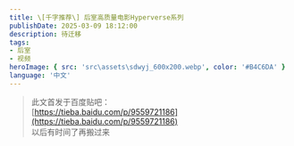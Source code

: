 ```yaml
---
title: \[千字推荐\] 后室高质量电影Hyperverse系列
publishDate: 2025-03-09 18:12:00
description: 待迁移
tags:
- 后室
- 视频
heroImage: { src: 'src\assets\sdwyj_600x200.webp', color: '#B4C6DA' }
language: '中文'
---
```


> 此文首发于百度贴吧：  
> [https://tieba.baidu.com/p/9559721186](https://tieba.baidu.com/p/9559721186)  
> 以后有时间了再搬过来


